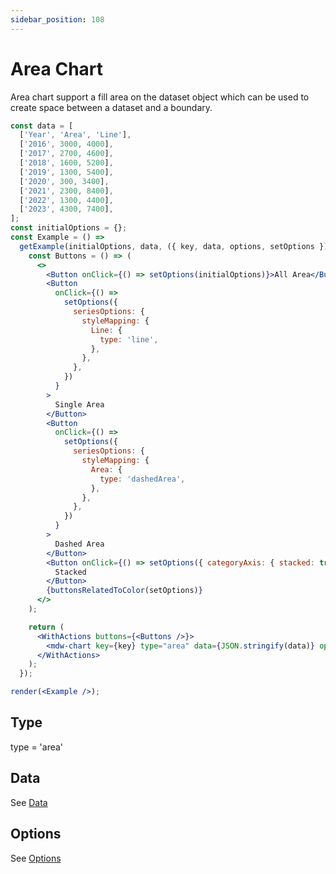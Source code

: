 ```yaml
---
sidebar_position: 108
---
```


# Area Chart

Area chart support a fill area on the dataset object which can be used to create space between a dataset and a boundary.

```jsx live noInline
const data = [
  ['Year', 'Area', 'Line'],
  ['2016', 3000, 4000],
  ['2017', 2700, 4600],
  ['2018', 1600, 5200],
  ['2019', 1300, 5400],
  ['2020', 300, 3400],
  ['2021', 2300, 8400],
  ['2022', 1300, 4400],
  ['2023', 4300, 7400],
];
const initialOptions = {};
const Example = () =>
  getExample(initialOptions, data, ({ key, data, options, setOptions }) => {
    const Buttons = () => (
      <>
        <Button onClick={() => setOptions(initialOptions)}>All Area</Button>
        <Button
          onClick={() =>
            setOptions({
              seriesOptions: {
                styleMapping: {
                  Line: {
                    type: 'line',
                  },
                },
              },
            })
          }
        >
          Single Area
        </Button>
        <Button
          onClick={() =>
            setOptions({
              seriesOptions: {
                styleMapping: {
                  Area: {
                    type: 'dashedArea',
                  },
                },
              },
            })
          }
        >
          Dashed Area
        </Button>
        <Button onClick={() => setOptions({ categoryAxis: { stacked: true }, valueAxes: [{ stacked: true }] })}>
          Stacked
        </Button>
        {buttonsRelatedToColor(setOptions)}
      </>
    );

    return (
      <WithActions buttons={<Buttons />}>
        <mdw-chart key={key} type="area" data={JSON.stringify(data)} options={JSON.stringify(options)}></mdw-chart>
      </WithActions>
    );
  });

render(<Example />);
```

## Type

type = 'area'

## Data

See [Data](./line#data)

## Options

See [Options](./line#options)
